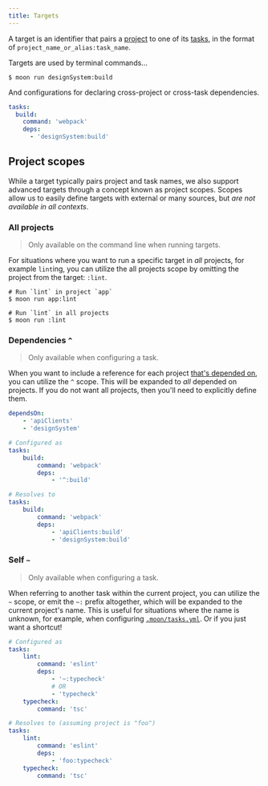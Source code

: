 ```yaml
---
title: Targets
---
```


A target is an identifier that pairs a [project](./project) to one of its [tasks](./task), in the
format of `project_name_or_alias:task_name`.

Targets are used by terminal commands...

```shell
$ moon run designSystem:build
```

And configurations for declaring cross-project or cross-task dependencies.

```yaml
tasks:
  build:
    command: 'webpack'
    deps:
      - 'designSystem:build'
```

## Project scopes

While a target typically pairs project and task names, we also support advanced targets through a
concept known as project scopes. Scopes allow us to easily define targets with external or many
sources, but _are not available in all contexts_.

### All projects

> Only available on the command line when running targets.

For situations where you want to run a specific target in _all_ projects, for example `lint`ing, you
can utilize the all projects scope by omitting the project from the target: `:lint`.

```shell
# Run `lint` in project `app`
$ moon run app:lint

# Run `lint` in all projects
$ moon run :lint
```

### Dependencies `^`

> Only available when configuring a task.

When you want to include a reference for each project [that's depended on](./project#dependencies),
you can utilize the `^` scope. This will be expanded to _all_ depended on projects. If you do not
want all projects, then you'll need to explicitly define them.

```yaml title="moon.yml"
dependsOn:
	- 'apiClients'
	- 'designSystem'

# Configured as
tasks:
	build:
		command: 'webpack'
		deps:
			- '^:build'

# Resolves to
tasks:
	build:
		command: 'webpack'
		deps:
			- 'apiClients:build'
			- 'designSystem:build'
```

### Self `~`

> Only available when configuring a task.

When referring to another task within the current project, you can utilize the `~` scope, or emit
the `~:` prefix altogether, which will be expanded to the current project's name. This is useful for
situations where the name is unknown, for example, when configuring
[`.moon/tasks.yml`](../config/tasks). Or if you just want a shortcut!

```yaml title=".moon/tasks.yml"
# Configured as
tasks:
	lint:
		command: 'eslint'
		deps:
			- '~:typecheck'
			# OR
			- 'typecheck'
	typecheck:
		command: 'tsc'

# Resolves to (assuming project is "foo")
tasks:
	lint:
		command: 'eslint'
		deps:
			- 'foo:typecheck'
	typecheck:
		command: 'tsc'
```
